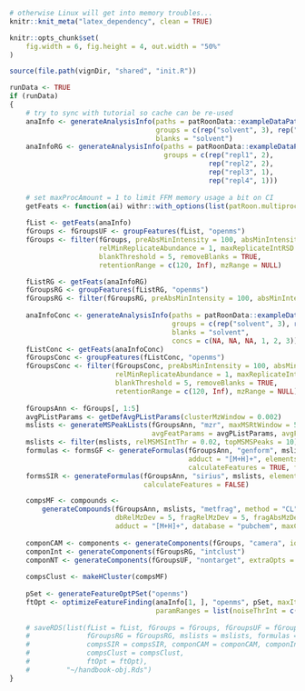 ```r

# otherwise Linux will get into memory troubles...
knitr::knit_meta("latex_dependency", clean = TRUE)

knitr::opts_chunk$set(
    fig.width = 6, fig.height = 4, out.width = "50%"
)

source(file.path(vignDir, "shared", "init.R"))

runData <- TRUE
if (runData)
{
    # try to sync with tutorial so cache can be re-used
    anaInfo <- generateAnalysisInfo(paths = patRoonData::exampleDataPath(),
                                    groups = c(rep("solvent", 3), rep("standard", 3)),
                                    blanks = "solvent")
    anaInfoRG <- generateAnalysisInfo(paths = patRoonData::exampleDataPath(),
                                      groups = c(rep("repl1", 2),
                                                 rep("repl2", 2),
                                                 rep("repl3", 1),
                                                 rep("repl4", 1)))
    
    # set maxProcAmount = 1 to limit FFM memory usage a bit on CI
    getFeats <- function(ai) withr::with_options(list(patRoon.multiproc.max = 1), findFeatures(ai, "openms"))
    
    fList <- getFeats(anaInfo)
    fGroups <- fGroupsUF <- groupFeatures(fList, "openms")
    fGroups <- filter(fGroups, preAbsMinIntensity = 100, absMinIntensity = 10000,
                      relMinReplicateAbundance = 1, maxReplicateIntRSD = 0.75,
                      blankThreshold = 5, removeBlanks = TRUE,
                      retentionRange = c(120, Inf), mzRange = NULL)

    fListRG <- getFeats(anaInfoRG)
    fGroupsRG <- groupFeatures(fListRG, "openms")
    fGroupsRG <- filter(fGroupsRG, preAbsMinIntensity = 100, absMinIntensity = 10000)
    
    anaInfoConc <- generateAnalysisInfo(paths = patRoonData::exampleDataPath(),
                                        groups = c(rep("solvent", 3), rep("standard", 3)),
                                        blanks = "solvent",
                                        concs = c(NA, NA, NA, 1, 2, 3))
    fListConc <- getFeats(anaInfoConc)
    fGroupsConc <- groupFeatures(fListConc, "openms")
    fGroupsConc <- filter(fGroupsConc, preAbsMinIntensity = 100, absMinIntensity = 10000,
                          relMinReplicateAbundance = 1, maxReplicateIntRSD = 0.75,
                          blankThreshold = 5, removeBlanks = TRUE,
                          retentionRange = c(120, Inf), mzRange = NULL)
    
    fGroupsAnn <- fGroups[, 1:5]    
    avgPListParams <- getDefAvgPListParams(clusterMzWindow = 0.002)
    mslists <- generateMSPeakLists(fGroupsAnn, "mzr", maxMSRtWindow = 5, precursorMzWindow = 4,
                                   avgFeatParams = avgPListParams, avgFGroupParams = avgPListParams)
    mslists <- filter(mslists, relMSMSIntThr = 0.02, topMSMSPeaks = 10)
    formulas <- formsGF <- generateFormulas(fGroupsAnn, "genform", mslists, relMzDev = 5,
                                            adduct = "[M+H]+", elements = "CHNOPSCl",
                                            calculateFeatures = TRUE, featThreshold = 0.75)
    formsSIR <- generateFormulas(fGroupsAnn, "sirius", mslists, elements = "CHNOPSCl",
                                 calculateFeatures = FALSE)

    compsMF <- compounds <-
        generateCompounds(fGroupsAnn, mslists, "metfrag", method = "CL",
                          dbRelMzDev = 5, fragRelMzDev = 5, fragAbsMzDev = 0.002,
                          adduct = "[M+H]+", database = "pubchem", maxCandidatesToStop = 5000)
    
    componCAM <- components <- generateComponents(fGroups, "camera", ionization = "positive")
    componInt <- generateComponents(fGroupsRG, "intclust")
    componNT <- generateComponents(fGroupsUF, "nontarget", extraOpts = list(minlength=3), ionization = "positive")
    
    compsClust <- makeHCluster(compsMF)
    
    pSet <- generateFeatureOptPSet("openms")
    ftOpt <- optimizeFeatureFinding(anaInfo[1, ], "openms", pSet, maxIterations = 2,
                                    paramRanges = list(noiseThrInt = c(500, Inf)))
    
    # saveRDS(list(fList = fList, fGroups = fGroups, fGroupsUF = fGroupsUF, fListRG = fListRG,
    #              fGroupsRG = fGroupsRG, mslists = mslists, formulas = formulas, compsMF = compsMF,
    #              compsSIR = compsSIR, componCAM = componCAM, componInt = componInt, componNT = componNT,
    #              compsClust = compsClust,
    #              ftOpt = ftOpt),
    #         "~/handbook-obj.Rds")
}
```

```css
```
